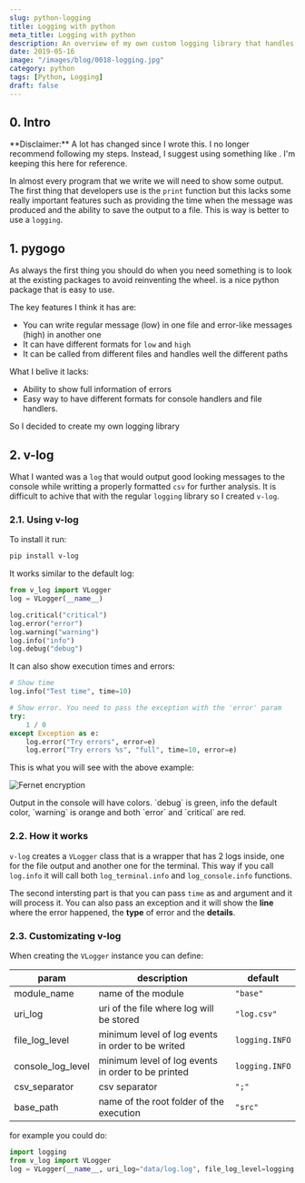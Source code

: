 ```yaml
---
slug: python-logging
title: Logging with python
meta_title: Logging with python
description: An overview of my own custom logging library that handles console and file output.
date: 2019-05-16
image: "/images/blog/0018-logging.jpg"
category: python
tags: [Python, Logging]
draft: false
---
```


## 0. Intro

<Notice type="danger">
  **Disclaimer:** A lot has changed since I wrote this. I no longer recommend following my steps.
  Instead, I suggest using something like <FancyLink linkText="Loguru" url="https://github.com/Delgan/loguru" dark="true"/>. I'm keeping this here for reference.
</Notice>

In almost every program that we write we will need to show some output. The first thing that developers use is the `print` function but this lacks some really important features such as providing the time when the message was produced and the ability to save the output to a file. This is way is better to use a `logging`.

## 1. pygogo

As always the first thing you should do when you need something is to look at the existing packages to avoid reinventing the wheel. <FancyLink linkText="Pygogo" url="https://github.com/reubano/pygogo" dark="true"/> is a nice python package that is easy to use.

The key features I think it has are:

* You can write regular message (low) in one file and error-like messages (high) in another one
* It can have different formats for `low` and `high`
* It can be called from different files and handles well the different paths

What I belive it lacks:

* Ability to show full information of errors
* Easy way to have different formats for console handlers and file handlers.

<Notice type="info">
  So I decided to create my own logging library
</Notice>

## 2. v-log

What I wanted was a `log` that would output good looking messages to the console while writting a properly formatted `csv` for further analysis. It is difficult to achive that with the regular `logging` library so I created `v-log`.

### 2.1. Using v-log

To install it run:

```sh
pip install v-log
```

It works similar to the default log:

```python
from v_log import VLogger
log = VLogger(__name__)

log.critical("critical")
log.error("error")
log.warning("warning")
log.info("info")
log.debug("debug")
```

It can also show execution times and errors:
```python
# Show time
log.info("Test time", time=10)

# Show error. You need to pass the exception with the 'error' param
try:
    1 / 0
except Exception as e:
    log.error("Try errors", error=e)
    log.error("Try errors %s", "full", time=10, error=e)
```

This is what you will see with the above example:

![Fernet encryption](../../images/posts/2019/0018-v_log.png)

<Notice type="info">
  Output in the console will have colors. `debug` is green, info the default color, `warning` is orange and both `error` and `critical` are red.
</Notice>

### 2.2. How it works

`v-log` creates a `VLogger` class that is a wrapper that has 2 logs inside, one for the file output and another one for the terminal. This way if you call `log.info` it will call both `log_terminal.info` and `log_console.info` functions.

The second intersting part is that you can pass `time` as and argument and it will process it. You can also pass an exception and it will show the **line** where the error happened, the **type** of error and the **details**.

### 2.3. Customizating v-log

When creating the `VLogger` instance you can define:

| param             | description                                        | default        |
|-------------------|----------------------------------------------------|----------------|
| module_name       | name of the module                                 | `"base"`       |
| uri_log           | uri of the file where log will be stored           | `"log.csv"`    |
| file_log_level    | minimum level of log events in order to be writed  | `logging.INFO` |
| console_log_level | minimum level of log events in order to be printed | `logging.INFO` |
| csv_separator     | csv separator                                      | `";"`          |
| base_path         | name of the root folder of the execution           | `"src"`        |

for example you could do:

```python
import logging
from v_log import VLogger
log = VLogger(__name__, uri_log="data/log.log", file_log_level=logging.WARNING)
```

